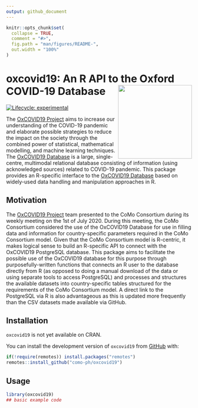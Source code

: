 ```yaml
---
output: github_document
---
```


<!-- README.md is generated from README.Rmd. Please edit that file -->

```r
knitr::opts_chunk$set(
  collapse = TRUE,
  comment = "#>",
  fig.path = "man/figures/README-",
  out.width = "100%"
)
```

# oxcovid19: An R API to the Oxford COVID-19 Database <img src="man/figures/oxcovid19.png" width="200px" align="right" />

<!-- badges: start -->
[![Lifecycle: experimental](https://img.shields.io/badge/lifecycle-experimental-orange.svg)](https://www.tidyverse.org/lifecycle/#experimental)
<!-- badges: end -->

The [OxCOVID19 Project](https://covid19.eng.ox.ac.uk) aims to increase our understanding of the COVID-19 pandemic and elaborate possible strategies to reduce the impact on the society through the combined power of statistical, mathematical modelling, and machine learning techniques. The [OxCOVID19 Database](https://covid19.eng.ox.ac.uk) is a large, single-centre, multimodal relational database consisting of information (using acknowledged sources) related to COVID-19 pandemic. This package provides an R-specific interface to the [OxCOVID19 Database](https://covid19.eng.ox.ac.uk) based on widely-used data handling and manipulation approaches in R.

## Motivation

The [OxCOVID19 Project](https://covid19.eng.ox.ac.uk) team presented to the CoMo Consortium during its weekly meeting on the 1st of July 2020. During this meeting, the CoMo Consortium considered the use of the OxCOVID19 Database for use in filling data and information for country-specific parameters required in the CoMo Consortium model. Given that the CoMo Consortium model is R-centric, it makes logical sense to build an R-specific API to connect with the OxCOVID19 PostgreSQL database. This package aims to facilitate the possible use of the OxCOVID19 database for this purpose through purposefully-written functions that connects an R user to the database directly from R (as opposed to doing a manual download of the data or using separate tools to access PostgreSQL) and processes and structures the available datasets into country-specific tables structured for the requirements of the CoMo Consortium model. A direct link to the PostgreSQL via R is also advantageous as this is updated more frequently than the CSV datasets made available via GitHub.

## Installation

`oxcovid19` is not yet available on CRAN.

You can install the development version of `oxcovid19` from [GitHub](https://github.com/como-ph/oxcovid19) with:

```r
if(!require(remotes)) install.packages("remotes")
remotes::install_github("como-ph/oxcovid19")
```

## Usage

```r
library(oxcovid19)
## basic example code
```
